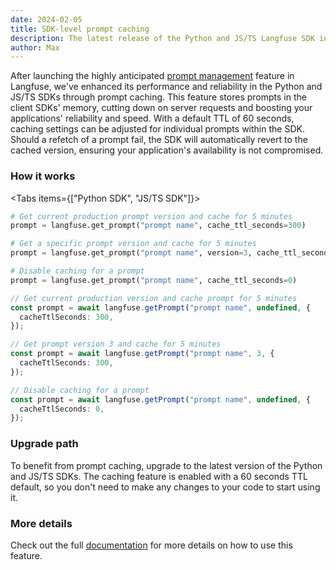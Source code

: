```yaml
---
date: 2024-02-05
title: SDK-level prompt caching
description: The latest release of the Python and JS/TS Langfuse SDK includes a new prompt caching feature that improves the reliability and performance of your applications.
author: Max
---
```



<ChangelogHeader />

After launching the highly anticipated [prompt management](/docs/prompts) feature in Langfuse, we've enhanced its performance and reliability in the Python and JS/TS SDKs through prompt caching. This feature stores prompts in the client SDKs' memory, cutting down on server requests and boosting your applications' reliability and speed. With a default TTL of 60 seconds, caching settings can be adjusted for individual prompts within the SDK. Should a refetch of a prompt fail, the SDK will automatically revert to the cached version, ensuring your application's availability is not compromised.

### How it works

<Tabs items={["Python SDK", "JS/TS SDK"]}>
<Tab>

```python
# Get current production prompt version and cache for 5 minutes
prompt = langfuse.get_prompt("prompt name", cache_ttl_seconds=300)

# Get a specific prompt version and cache for 5 minutes
prompt = langfuse.get_prompt("prompt name", version=3, cache_ttl_seconds=300)

# Disable caching for a prompt
prompt = langfuse.get_prompt("prompt name", cache_ttl_seconds=0)
```

</Tab>

<Tab>

```typescript
// Get current production version and cache prompt for 5 minutes
const prompt = await langfuse.getPrompt("prompt name", undefined, {
  cacheTtlSeconds: 300,
});

// Get prompt version 3 and cache for 5 minutes
const prompt = await langfuse.getPrompt("prompt name", 3, {
  cacheTtlSeconds: 300,
});

// Disable caching for a prompt
const prompt = await langfuse.getPrompt("prompt name", undefined, {
  cacheTtlSeconds: 0,
});
```

</Tab>

</Tabs>

### Upgrade path

To benefit from prompt caching, upgrade to the latest version of the Python and JS/TS SDKs. The caching feature is enabled with a 60 seconds TTL default, so you don't need to make any changes to your code to start using it.

### More details

Check out the full [documentation](/docs/prompts#caching-in-client-sdks) for more details on how to use this feature.
